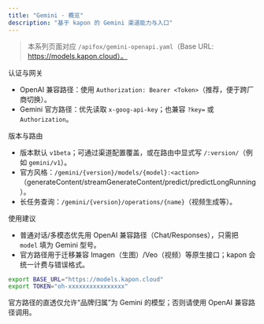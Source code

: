 ```yaml
---
title: "Gemini · 概览"
description: "基于 kapon 的 Gemini 渠道能力与入口"
---
```


> 本系列页面对应 `/apifox/gemini-openapi.yaml`（Base URL: https://models.kapon.cloud）。

认证与网关

- OpenAI 兼容路径：使用 `Authorization: Bearer <Token>`（推荐，便于跨厂商切换）。
- Gemini 官方路径：优先读取 `x-goog-api-key`；也兼容 `?key=` 或 `Authorization`。

版本与路由

- 版本默认 `v1beta`；可通过渠道配置覆盖，或在路由中显式写 `/:version/`（例如 `gemini/v1`）。
- 官方风格：`/gemini/{version}/models/{model}:<action>`（generateContent/streamGenerateContent/predict/predictLongRunning）。
- 长任务查询：`/gemini/{version}/operations/{name}`（视频生成等）。

使用建议

- 普通对话/多模态优先用 OpenAI 兼容路径（Chat/Responses），只需把 `model` 填为 Gemini 型号。
- 官方路径用于迁移兼容 Imagen（生图）/Veo（视频）等原生接口；kapon 会统一计费与错误格式。

```bash
export BASE_URL="https://models.kapon.cloud"
export TOKEN="oh-xxxxxxxxxxxxxxxx"
```

<CardGroup>
  <Card title="GenerateContent" href="/gemini/generate-content" icon="sparkles" />
  <Card title="Embeddings" href="/gemini/embeddings" icon="rows-3" />
  <Card title="Images (Imagen)" href="/gemini/images" icon="photo" />
  <Card title="Videos (Veo)" href="/gemini/video" icon="film" />
  <Card title="OpenAI 兼容" href="/gemini/openai-compat" icon="arrows-right-left" />
</CardGroup>

<Callout>
  官方路径的直透仅允许“品牌归属”为 Gemini 的模型；否则请使用 OpenAI 兼容路径调用。
</Callout>
